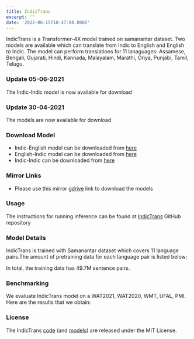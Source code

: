 ```yaml
---
title: IndicTrans
excerpt: ''
date: '2022-06-15T10:47:00.000Z'
---
```


IndicTrans is a Transformer-4X model trained on samanantar dataset. Two models are available which can translate from Indic to English and English to Indic. The model can perform translations for 11 lanaguages: Assamese, Bengali, Gujarati, Hindi, Kannada, Malayalam, Marathi, Oriya, Punjabi, Tamil, Telugu.

### Update 05-06-2021

The Indic-Indic model is now available for download

### Update 30-04-2021

The models are now available for download

### Download Model

*   Indic-English model can be downloaded from [here](https://storage.googleapis.com/samanantar-public/V0.3/models/indic-en.zip)
*   English-Indic model can be downloaded from [here](https://storage.googleapis.com/samanantar-public/V0.3/models/en-indic.zip)
*   Indic-Indic can be downloaded from [here](https://storage.googleapis.com/samanantar-public/V0.3/models/m2m.zip)

### Mirror Links

*   Please use this mirror [gdrive](https://drive.google.com/drive/folders/1bfF2m1UzzNe\_M9SB6M60BfQeTsx4zq5j?usp=sharing) link to download the models

### Usage

The instructions for running inference can be found at [IndicTrans](https://github.com/AI4Bharat/indicTrans.git) GitHub repository

### Model Details

IndicTrans is trained with Samanantar dataset which covers 11 language pairs.The amount of pretraining data for each language pair is listed below:

In total, the training data has 49.7M sentence pairs.

### Benchmarking

We evaluate IndicTrans model on a WAT2021, WAT2020, WMT, UFAL, PMI. Here are the results that we obtain:

### License

The IndicTrans [code](https://github.com/AI4Bharat/indicTrans) (and [models](https://github.com/AI4Bharat/indicTrans#download-indictrans-models)) are released under the MIT License.



